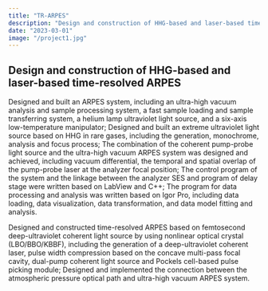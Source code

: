 ```yaml
---
title: "TR-ARPES"
description: "Design and construction of HHG-based and laser-based time-resolved ARPES"
date: "2023-03-01"
image: "/project1.jpg"
---
```


## Design and construction of HHG-based and laser-based time-resolved ARPES

Designed and built an ARPES system, including an ultra-high vacuum analysis and sample processing system, a fast sample loading and sample transferring system, a helium lamp ultraviolet light source, and a six-axis low-temperature manipulator; Designed and built an extreme ultraviolet light source based on HHG in rare gases, including the generation, monochrome, analysis and focus process; The combination of the coherent pump-probe light source and the ultra-high vacuum ARPES system was designed and achieved, including vacuum differential, the temporal and spatial overlap of the pump-probe laser at the analyzer focal position; The control program of the system and the linkage between the analyzer SES and program of delay stage were written based on LabView and C++; The program for data processing and analysis was written based on Igor Pro, including data loading, data visualization, data transformation, and data model fitting and analysis.

Designed and constructed time-resolved ARPES based on femtosecond deep-ultraviolet coherent light source by using nonlinear optical crystal (LBO/BBO/KBBF), including the generation of a deep-ultraviolet coherent laser, pulse width compression based on the concave multi-pass focal cavity, dual-pump coherent light source and Pockels cell-based pulse picking module; Designed and implemented the connection between the atmospheric pressure
optical path and ultra-high vacuum ARPES system.
